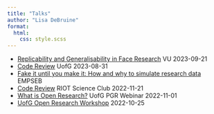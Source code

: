 ```yaml
---
title: "Talks"
author: "Lisa DeBruine"
format: 
  html:
    css: style.scss
---
```


* [Replicability and Generalisability in Face Research](rep-gen-faces/) VU 2023-09-21
* [Code Review](code-review/) UofG 2023-08-31
* [Fake it until you make it: How and why to simulate research data](EMPSEB-fake-it-2023/) EMPSEB 
* [Code Review](RIOT-code-review-2022/) RIOT Science Club 2022-11-21
* [What is Open Research?](UofG-OR-PGR-2022/) UofG PGR Webinar 2022-11-01
* [UofG Open Research Workshop](UofG-open-res/) 2022-10-25
